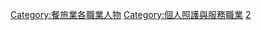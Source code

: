 {{Catmore}}

[[Category:餐旅業各職業人物|Category:餐旅業各職業人物]]
[[Category:個人照護與服務職業|Category:個人照護與服務職業]]
[[Category:運動休閒類|2]]